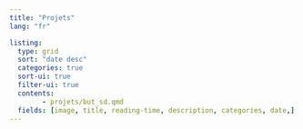 ```yaml
---
title: "Projets"
lang: "fr"

listing:
  type: grid
  sort: "date desc"
  categories: true
  sort-ui: true
  filter-ui: true
  contents: 
        - projets/but_sd.qmd
  fields: [image, title, reading-time, description, categories, date,]      
---
```

